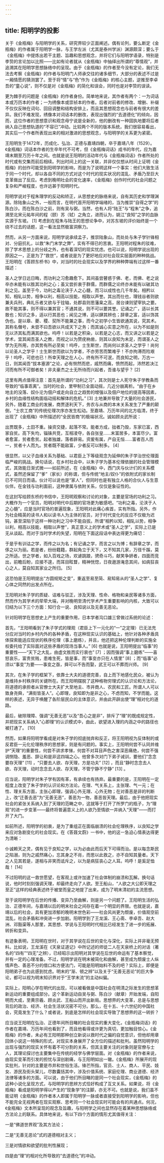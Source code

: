 ```yaml
---
---
---
```

title: 阳明学的投影
---




关于《金瓶梅》与阳明学的关系，研究界较少正面阐述。偶有论列，要么断定《金瓶梅》的作者属于阳明学一脉，与王学左派（尤其是泰州学派）渊源颇深；要么于《金瓶梅》中提炼出若干主题、旨趣和思想观念，并将它们与阳明学语录，特别是李贽的言论加以比照——比如有论者就从《金瓶梅》中抽绎出所谓的“尊情观”，并追溯其在阳明学思想脉络中的呈现。由于《金瓶梅》的作者至今没有定论，我们无法去考察《金瓶梅》的作者与阳明门人师承交往的诸多细节，大部分的表述不过是一厢情愿的猜测罢了。至于将“情”与“色”作为《金瓶梅》的核心主题，逆推至李卓吾的“童心说”，则不仅是对《金瓶梅》的简化和误会，同时也是对李贽的误读。

更为棘手的问题是《金瓶梅》的作者身份。简单地来说，其作者有两个：一为词话本或万历本的作者；一为绣像本或崇祯本的作者。后者对前者的修改、增删、补缀不仅仅反映在词句、回目调整和结构安排上，而且其思想观念也与前者有很大的差异。我们不难发现，绣像本对词话本的删改，表现出强烈的“去道德化”的倾向，因而，这位作者的思想意识和观念毋宁说是全新的，他的删改有一种固执地要将后者纳入自己思想轨道的“不容已”冲动。比较两个不同的版本系统，我们很容易看出，其实后一个作者所表现出来的相对激进的思想观念，与阳明学的关系更为紧密。

王阳明生于1472年，历成化、弘治、正德与嘉靖四朝，卒于嘉靖八年（1529）。《金瓶梅》词话本作者的生卒年代不可考，但《金瓶梅词话》成书的年代，应为嘉靖末期至万历十年之间。也就是说王阳明的活动年代与《金瓶梅词话》作者所处的时代或有交集而前后相续。列出时间上的这一关联，并非仅仅想从时间上证明《金瓶梅》的创作可能受到阳明学的影响，而是为了说明这样一个事实：他们大致生活于同一个时代，却以各自不同的方式对这个时代的现实状况的混乱、矛盾乃至巨大变革做出了反应。考虑到晚明社会的变化速率，《金瓶梅》创作时代的社会问题之复杂和严峻程度，也许远甚于阳明时代。

阳明学说对于程朱理学的反动和矫正，从思想史的脉络来说，自有其历史和学理渊源。除陆象山之外，一般而言，在明代首开阳明学端绪的，当为推崇“自得之学”的陈白沙。而在陈白沙之前，则有吴与弼。当然，也有人将“陆王”与“程朱”之争，追溯至北宋元祐年间的程（颐）苏（轼）之角立，进而认为，姚江“良知”之学的血脉实源于东坡。 [1] 考虑到在程朱与陆王的思想论争中，对苏东坡的评价始终是一个绕不过去的话题，这一看法显然极富洞察力。

然而，从另一方面来说，阳明学说承续孟子，推崇陆象山，而处处与朱子学针锋相对、分庭抗礼，以救“朱门末学之弊”，实有不得已的苦衷。王阳明对程朱的驳难，除了学术思想上的分歧之外，也有着深切的现实忧虑。也可以说，阳明学说出现的原因之一，正是为了“救世”，或者说是为了更好地应对社会现实层面的种种挑战。王阳明在《答顾东桥书》中，对当时的社会现实以及学界的种种弊端有过这样一番描述：

圣人之学日远日晦，而功利之习愈趣愈下。其间虽尝瞽惑于佛、老，而佛、老之说卒亦未能有以胜其功利之心；虽又尝折衷于群儒，而群儒之论终亦未能有以破其功利之见。盖至于今，功利之毒沦浃于人之心髓，而习以成性也几千年矣。相矜以知，相轧以势，相争以利，相高以技能，相取以声誉。其出而仕也，理钱谷者则欲兼夫兵刑，典礼乐者又欲与于铨轴，处郡县则思藩臬之高，居台谏则望宰执之要。故不能其事，则不得以兼其官；不通其说，则不可以要其誉。记诵之广，适以长其敖也；知识之多，适以行其恶也；闻见之博，适以肆其辨也；辞章之富，适以饰其伪也。是以皋、夔、稷、契所不能兼之事，而今之初学小生皆欲通其说，究其术。其称名僭号，未尝不曰吾欲以共成天下之务；而其诚心实意之所在，以为不如是则无以济其私而满其欲也。呜呼！以若是之积染，以若是之心志，而又讲之以若是之学术，宜其闻吾圣人之教，而视之以为赘疣枘凿，则其以良知为未足，而谓圣人之学为无所用，亦其势有所必至矣！呜呼，士生斯世，而尚何以求圣人之学乎！尚何以论圣人之学乎！士生斯世而欲以为学者，不亦劳苦而繁难乎！不亦拘滞而险艰乎！呜呼，可悲也已！所幸天理之在人心，终有所不可泯，而良知之明，万古一日，则其闻吾“拔本塞源”之论，必有恻然而悲，戚然而痛，愤然而起，沛然若决江河而有所不可御者矣！非夫豪杰之士无所待而兴起者，吾谁与望乎？ [2]

这里有两点值得注意：首先是所谓的“功利之习”，其次则是士人死守朱子学教条而导致的“临事乖离”。当时的社会，里甲制已全面动摇，几近分崩离析。“由于在乡地主的没落、奴仆沦为佃户或走向自立之趋势的增强以及佃户地位的提高等因素，乡村的血缘性结构面临动摇和解体的危机。” [3] 土地兼并导致了大量的社会游民，另外，随着工商业的发展，商贾逐利天下，务农与从商的本末关系发生了严重的颠倒，“士农工商”的传统伦理次序亦发生松动。至嘉靖、万历年间的北方临清，终于出现了《金瓶梅》中所描述的“全民皆商”的极端状况。诚如顾炎武所说：

出贾既多，土田不重。操资交捷，起落不常。能者方成，拙者乃毁，东家已富，西家自贫。高下失均，锱铢共竞，互相凌夺，各自张皇……末富居多，本富尽少。富者愈富，贫者愈贫。起者独雄，落者辟易。资爰有属，产自无恒……富者百人而一，贫者十人而九。贫者既不能敌富，少者反可以制多。 [4]

很显然，以父子血缘关系为基础、以君臣上下等级观念为延伸的朱子学治世伦理面临严峻的挑战。换句话说，在乡村社会中，以朱子学为基本伦理依据的社会管理模式，其效能日渐式微——如前所述，在《金瓶梅》中，西门庆与伙计们的关系模式，虽然还保留了“爹”（家长）的称谓，但与传统“地主/奴仆”的依附式的家长制已不可同日而语。伙计可以说也是“家人”，但同时也是有独立人格的合伙人与生意伙伴。在金钱与功利面前，这种隶属与依附关系，仅仅是象征性的。

在这封写给顾东桥的书信中，王阳明观察和讨论的对象，主要是官场的功利之习。大概作为一个官员，阳明对明代中后期的官场更为敏感吧。“功利之毒，沦浃于人之心髓”，应是当时官场的普遍现象，王阳明对此痛心疾首，实有所指。另外，作为社会精英的读书人和以读书人为主体的官员，对于时代变化的反应不仅极为迟钝，甚至深陷于这样一种功利之习中不能自拔。所谓“相矜以知，相轧以势，相争以利，相高以技能，相取以声誉”，真正意义上的学术或“圣人之学”，实际上已是无从谈起。而对于当时学术的失望，阳明在下面这段话中表达得更为痛切：

于是乎有训诂之学，而传之以为名；有记诵之学，而言之以为博；有辞章之学，而侈之以为丽。若是者，纷纷籍籍，群起角立于天下，又不知其几家，万径千蹊，莫之所适。世之学者，如入百戏之场，欢谑跳踉，骋奇斗巧，献笑争妍者，四面而竞出，前瞻后盼，应接不遑，而耳目眩瞀，精神恍惚，日夜遨游淹息其间，如病狂丧心之人，莫自知其家业之所归。 [5]

这恐怕是王阳明提出“方圆规矩之变”，重返至易至简、易知易从的“圣人之学”、复心体之同然的出发点所在。

王阳明对朱子学的质疑、诘难与驳正，涉及天理、性命、格物和亲民等诸多方面，然而作为其学术的荦荦大端，并对晚明至清代学术产生重要影响的内核，大致可以归结为以下三个方面：知行合一说、良知说以及无善无恶论。

针对阳明学在思想史上产生的重要作用，日本学者沟口雄三曾做过系统的论述：

首先，“王阳明看到了朱子学式的理观（君臣上下一元化的“一”之定理）已无法充分应对当时的乡村内外的各种矛盾，在这种现实认识的基础上，他针对各种矛盾具体探索能适应现状的秩序伦理（事上磨练），并且，他还把这种伦理判断的实施全权委托给了实际面对这些矛盾的现场当事人。” [6] 也就是说，王阳明提出“临事”的重要性——“天下之大乱，由虚文胜而实行衰也” [7] ；因而强调“事上磨练”——喜怒哀乐，富贵贫贱，患难生死，皆是事，而“事变亦只在人情里” [8] ；而“临事”必须以“事变”为要——事变之亟，舜可以不告而娶，武王可以不葬而兴师。 [9]

其次，在朱子学的框架下，依靠士大夫的道德完善，自上而下地感化民众，被认为是维持乡村秩序的关键所在。而王阳明摆脱了这种格物穷理式的认识论和方法论，将道德的承担者从官僚士大夫扩大至地主、市井商人、农民和工匠。所谓人人可以致身尧舜，“满街皆圣人”。心即理，良知即为是非之心，不虑而知，不学而能。这样的表述，无异于唤醒了各阶层民众的主体意识，并由此开辟出使“理”相对化的道路。

最后，破除理障、强调“无善无恶”以及“吾心之是非”，排斥了“理”的既成规定性，并把现实关系纳入“心即理”的认识模式中，由此，欲望进入理的内涵之中的路径也被打通了。 [10]

然而，如果将阳明学看成是对朱子学的彻底抛弃和反正，将王阳明视为反体制的或反君臣一元化伦理秩序的思想家，则是有问题的。事实上，王阳明何尝不认同并维护“天理”的重要性，何尝不讲求孝悌，何尝不对耳目声色之害深恶痛绝，何尝不强调恻隐、羞恶、辞让和是非这四端之心。他曾多次对门下弟子诫训，要他们“念念要存天理” [11] ，“只要去人欲、存天理，方是功夫” [12] ，而且“静时念念去人欲、存天理，动时念念去人欲、存天理，不管宁静不宁静” [13] 。

应当说，阳明学对朱子学有因有革，有承续也有扬弃。最重要的是，王阳明在一定程度上改变了朱子学的认识论和方法论。在理、气关系上，主张理、气一元；在性、理关系方面，主张心即理，强调心外无理、心外无物；在对善恶是非的判断上，改“迁善去恶”为“无善无恶”，善恶为一物，善恶皆天理。最后，由于他把现实社会的紧张关系纳入到了天理的范畴之中，这就等于打开了所罗门的瓶子，为“理观”的进一步变革——最终将普遍意义上的人欲乃至情欲一并纳入“天理”——而打开了大门。

如前所述，阳明学的初衷，是为了重组正在面临崩溃的社会伦理秩序，以良知之学来应对急剧变化的社会现实。在《答聂文蔚》一书中，他的这一急迫心情表达得更为清晰：

仆诚赖天之灵，偶有见于良知之学，以为必由此而后天下可得而治。是以每念斯民之陷溺，则为之戚然痛心，忘其身之不肖，而思以此救之，亦不自知其量者。天下之人见其若是，遂相与非笑而诋斥之，以为是病狂丧心之人耳。呜呼！是奚足恤哉！ [14]

不过阳明的这一救世愿望，在客观上或许加速了社会体制的崩溃和瓦解。换句话说，他时时刻刻强调天理，却最终走向了人欲。至王船山，“人欲之大公即天理之至正”这样的经典表述终于被堂而皇之地提了出来，成为了明末清初的主流思想。

至于说阳明学在后世的传播、变异乃至曲解，则是另一个问题了。王阳明生活的弘治、正德年间，与嘉靖以后的明末社会之间存在着一个明显的界限。也就是说，嘉靖以后的社会，具有更加浓郁的晚明末世色彩——社会风尚更为颓废，价值观空前混乱，社会矛盾和冲突进一步加剧。阳明学到了王龙溪、王心斋、李卓吾、赵大洲、邓豁渠等人那里，其思想、学说与王阳明时代相比已经发生了进一步的拓展、转折和变异。

有迹象表明，王阳明在世时，对于其学说在后世的变化与深化，实际上并非毫无预料。比如说，王龙溪在《天泉证道记》中所记述的师徒二人在天泉桥上的对话（著名的“四有”“四无”之辨），已经昭示出阳明对其学说在后世的命运有了基本察觉，并有一定的心理准备。不过，阳明学说在明末被简化和曲解，甚至成为颓废士人纵情声色、善恶不分的借口和方便法门，可能是阳明始料不及的吧？实际上，即便是阳明弟子也为此感到忧虑。明末的“渐、顿之辨”以及关于“无善无恶论”的巨大争论，都可以视为明末知识界对于“王学末流”的主动纠偏。

实际上，阳明心学在明代的出现，可以被看做是中国社会在明清之际发生的思想革新运动的重要组成部分。这个革新运动自吴与弼、陈白沙（献章）开始发端，自阳明而大成，至黄宗羲、顾炎武、王船山而开出新局。思想界的大变革，总是与思想背后的政治、经济、社会生活状况密不可分。那么，在十五、十六世纪的中国社会，究竟发生了什么？或者说，到底是怎样的社会现实导致了思想界的这一转折？

应当说王阳明在弘治、正德年间所目睹的社会现实的重大变化，《金瓶梅词话》的作者在嘉靖、万历年间也看到了，而且他看得或许更为真切，更加触目惊心。《金瓶梅》的作者，未必有王阳明那种创立新说以救时代之偏的自觉意识，但他却用章回体小说这一特殊的形式，对现实本身展开了全方位的描述和批判。虽然阳明学的出现与强烈的现实关怀有着不可分割的关系，但其主要关注的对象则是官僚与士人，其理论探讨也主要集中在传统的经学与佛学层面。对《金瓶梅》的作者来说，由现实变革而引发的担忧与深创剧痛，与王阳明如出一辙。《金瓶梅》所展开的现实批判，针对的主要是市井和世俗生活。锋芒所指，官员、士人、商人、平民、妓女、游民及街头架儿，尽数囊括其中，涉及价值系统、家庭伦理、商业道德、经济法律等诸多的方面。可以说，由于他们所目睹的是同一个社会现实，《金瓶梅》的这种小说化呈现方式，与阳明学的思辨方式恰好构成了互文关系。如果说，将《金瓶梅》看成是阳明学得以产生的“现象学”的注脚，亦无不可。也就是说，我们虽不能证明《金瓶梅》的作者本人即属于阳明学一脉或者直接受到阳明学的影响，但也不能完全无视两者在现实观察、思考同一个社会现实时可能会有的共通点。何况，《金瓶梅》文本所呈现的观念及旨趣，与阳明学之间也显然存在着某种思想脉络或方法论上的联系。具体地来说，有以下四个方面的情形尤其值得关注：

一是“佛道世界观”及其方法论；

二是“无善无恶论”式的道德相对主义；

三是对情欲和欲望的批判性展现；

四是由“理”的相对化所导致的“去道德化”的冲动。